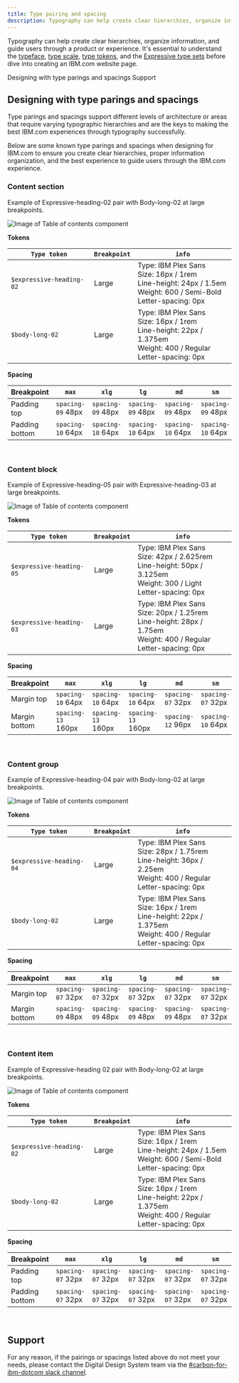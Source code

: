 ```yaml
---
title: Type pairing and spacing
description: Typography can help create clear hierarchies, organize information, and guide users through a product or experience. Type parings and spacings support different levels of architecture or areas that require varying typographic hierarchies and are the keys to making the best IBM.com experiences through typography successfully.
---
```


<PageDescription>

Typography can help create clear hierarchies, organize information, and guide users through a product or experience. It's essential to understand the [typeface](https://www.carbondesignsystem.com/guidelines/typography/overview/#typeface:-ibm-plex), [type scale](https://www.carbondesignsystem.com/guidelines/typography/overview/#scale), [type tokens](https://www.carbondesignsystem.com/guidelines/typography/overview/#type-tokens-and-sets), and the [Expressive type sets](https://www.carbondesignsystem.com/guidelines/typography/expressive) before dive into creating an IBM.com website page.

</PageDescription>

<AnchorLinks>

<AnchorLink>Designing with type parings and spacings</AnchorLink>
<AnchorLink>Support</AnchorLink>

</AnchorLinks>

## Designing with type parings and spacings

Type parings and spacings support different levels of architecture or areas that require varying typographic hierarchies and are the keys to making the best IBM.com experiences through typography successfully.

Below are some known type parings and spacings when designing for IBM.com to ensure you create clear hierarchies, proper information organization, and the best experience to guide users through the IBM.com experience.
<br />


### Content section

Example of Expressive-heading-02 pair with Body-long-02 at large breakpoints.

<Row>
<Column colMd={8} colLg={8}>

![Image of Table of contents component](../../images/guidelines/type-pairing-and-spacing/heading02_bodylong02.jpg)

</Column>
</Row>

**Tokens**

| `Type token` | `Breakpoint` | `info` |
| --- | --- | --- |
|`$expressive-heading-02`| Large |Type: IBM Plex Sans <br/>Size: 16px / 1rem <br/>Line-height: 24px / 1.5em <br/>Weight: 600 / Semi-Bold <br/>Letter-spacing: 0px |
|`$body-long-02`| Large |Type: IBM Plex Sans <br/>Size: 16px / 1rem <br/>Line-height: 22px / 1.375em <br/>Weight: 400 / Regular <br/>Letter-spacing: 0px |

**Spacing**

| Breakpoint | `max` | `xlg` | `lg` | `md` | `sm` | 
| --- | --- | --- | --- | --- | --- |
| Padding top | `spacing-09` 48px | `spacing-09` 48px | `spacing-09` 48px | `spacing-09` 48px | `spacing-09` 48px |
| Padding bottom | `spacing-10` 64px | `spacing-10` 64px | `spacing-10` 64px | `spacing-10` 64px | `spacing-10` 64px |

<br />

### Content block

Example of Expressive-heading-05 pair with Expressive-heading-03 at large breakpoints.

<Row>
<Column colMd={8} colLg={8}>

![Image of Table of contents component](../../images/guidelines/type-pairing-and-spacing/heading05_heading03.jpg)

</Column>
</Row>

**Tokens**

| `Type token` | `Breakpoint` | `info` |
| --- | --- | --- |
|`$expressive-heading-05`| Large |Type: IBM Plex Sans <br/>Size: 42px / 2.625rem <br/>Line-height: 50px / 3.125em <br/>Weight: 300 / Light <br/>Letter-spacing: 0px |
|`$expressive-heading-03`| Large |Type: IBM Plex Sans <br/>Size: 20px / 1.25rem <br/>Line-height: 28px / 1.75em <br/>Weight: 400 / Regular <br/>Letter-spacing: 0px |

**Spacing**

| Breakpoint | `max` | `xlg` | `lg` | `md` | `sm` | 
| --- | --- | --- | --- | --- | --- |
| Margin top | `spacing-10` 64px | `spacing-10` 64px | `spacing-10` 64px | `spacing-07` 32px | `spacing-07` 32px |
| Margin bottom | `spacing-13` 160px | `spacing-13` 160px | `spacing-13` 160px | `spacing-12` 96px | `spacing-10` 64px |

<br />

### Content group

Example of Expressive-heading-04 pair with Body-long-02 at large breakpoints.

<Row>
<Column colMd={8} colLg={8}>

![Image of Table of contents component](../../images/guidelines/type-pairing-and-spacing/heading04_bodylong02.jpg)

</Column>
</Row>

**Tokens**

| `Type token` | `Breakpoint` | `info` |
| --- | --- | --- |
|`$expressive-heading-04`| Large |Type: IBM Plex Sans <br/>Size: 28px / 1.75rem <br/>Line-height: 36px / 2.25em <br/>Weight: 400 / Regular <br/>Letter-spacing: 0px |
|`$body-long-02`| Large |Type: IBM Plex Sans <br/>Size: 16px / 1rem <br/>Line-height: 22px / 1.375em <br/>Weight: 400 / Regular <br/>Letter-spacing: 0px |

**Spacing**

| Breakpoint | `max` | `xlg` | `lg` | `md` | `sm` | 
| --- | --- | --- | --- | --- | --- |
| Margin top | `spacing-07` 32px | `spacing-07` 32px | `spacing-07` 32px | `spacing-07` 32px | `spacing-07` 32px |
| Margin bottom | `spacing-09` 48px | `spacing-09` 48px | `spacing-09` 48px | `spacing-09` 48px | `spacing-07` 32px |

<br />

### Content item

Example of Expressive-heading 02 pair with Body-long-02 at large breakpoints.

<Row>
<Column colMd={8} colLg={8}>

![Image of Table of contents component](../../images/guidelines/type-pairing-and-spacing/heading02_bodylong02.jpg)

</Column>
</Row>

**Tokens**

| `Type token` | `Breakpoint` | `info` |
| --- | --- | --- |
|`$expressive-heading-02`| Large |Type: IBM Plex Sans <br/>Size: 16px / 1rem <br/>Line-height: 24px / 1.5em <br/>Weight: 600 / Semi-Bold <br/>Letter-spacing: 0px |
|`$body-long-02`| Large |Type: IBM Plex Sans <br/>Size: 16px / 1rem <br/>Line-height: 22px / 1.375em <br/>Weight: 400 / Regular <br/>Letter-spacing: 0px |

**Spacing**

| Breakpoint | `max` | `xlg` | `lg` | `md` | `sm` | 
| --- | --- | --- | --- | --- | --- |
| Padding top | `spacing-07` 32px | `spacing-07` 32px | `spacing-07` 32px | `spacing-07` 32px | `spacing-07` 32px |
| Padding bottom | `spacing-07` 32px | `spacing-07` 32px | `spacing-07` 32px | `spacing-07` 32px | `spacing-07` 32px |

<br />

## Support

For any reason, if the pairings or spacings listed above do not meet your needs, please contact the Digital Design System team via the [#carbon-for-ibm-dotcom slack channel](https://cognitive-app.slack.com/archives/C2PLX8GQ6). 
